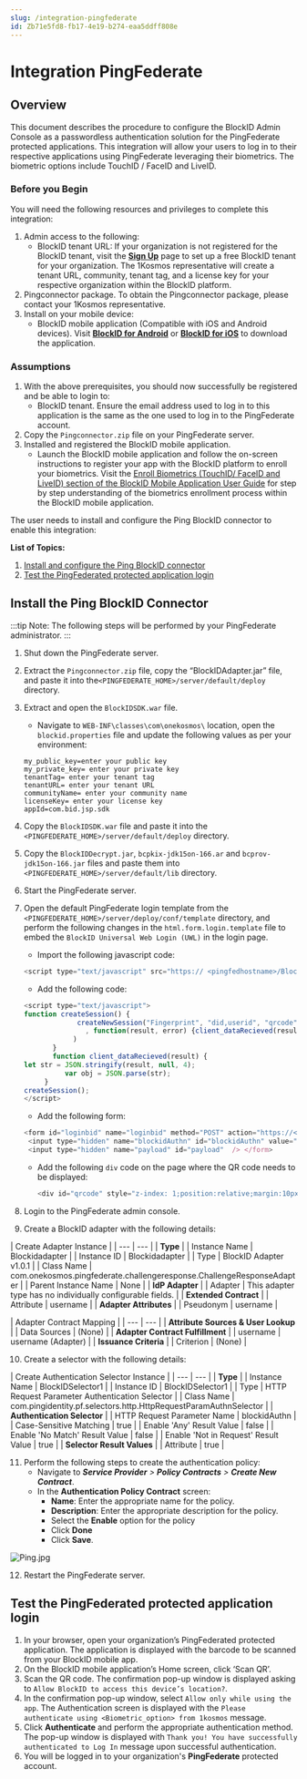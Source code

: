 ```yaml
---
slug: /integration-pingfederate
id: Zb71e5fd8-fb17-4e19-b274-eaa5ddff808e
---
```

# Integration PingFederate

## Overview

This document describes the procedure to configure the BlockID Admin Console as a passwordless authentication solution for the PingFederate protected applications. This integration will allow your users to log in to their respective applications using PingFederate leveraging their biometrics. The biometric options include TouchID / FaceID and LiveID.

### Before you Begin
You will need the following resources and privileges to complete this integration:
1. Admin access to the following:
    * BlockID tenant URL: If your organization is not registered for the BlockID tenant, visit the **[Sign Up](https://www.1kosmos.com/blockid-free-trial)** page to set up a free BlockID tenant for your organization. The 1Kosmos representative will create a tenant URL, community, tenant tag, and a license key for your respective organization within the BlockID platform.
2. Pingconnector package. To obtain the Pingconnector package, please contact your 1Kosmos representative.
3. Install on your mobile device:
    * BlockID mobile application (Compatible with iOS and Android devices). Visit **[BlockID for Android](https://play.google.com/store/apps/details?id=com.onekosmos.kernel.blockid)** or **[BlockID for iOS](https://apps.apple.com/us/app/blockid/id1539421428)** to download the application.

### Assumptions

1.	With the above prerequisites, you should now successfully be registered and be able to login to:
    * BlockID tenant. Ensure the email address used to log in to this application is the same as the one used to log in to the PingFederate account.
2.	Copy the `Pingconnector.zip` file on your PingFederate server.
3.	Installed and registered the BlockID mobile application.
    * Launch the BlockID mobile application and follow the on-screen instructions to register your app with the BlockID platform to enroll your biometrics. Visit the [Enroll Biometrics (TouchID/ FaceID and LiveID) section of the BlockID Mobile Application User Guide]( https://docs.1kosmos.com/docs/blockid-mobile-application-user-guide#EnrollBio) for step by step understanding of the biometrics enrollment process within the BlockID mobile application.

The user needs to install and configure the Ping BlockID connector to enable this integration:

**List of Topics:**

1. [Install and configure the Ping BlockID connector](#PingIDP)   
2. [Test the PingFederated protected application login](#TestSAML)

## <a name = "PingIDP"></a>Install the Ping BlockID Connector

:::tip Note:
The following steps will be performed by your PingFederate administrator. 
:::

1. Shut down the PingFederate server.
2. Extract the `Pingconnector.zip` file, copy the “BlockIDAdapter.jar” file, and paste it into the`<PINGFEDERATE_HOME>/server/default/deploy` directory.
3. Extract and open the `BlockIDSDK.war` file. 
    * Navigate to `WEB-INF\classes\com\onekosmos\` location, open the `blockid.properties` file and update the following values as per your environment: 
    
    ```
    my_public_key=enter your public key
    my_private_key= enter your private key
    tenantTag= enter your tenant tag
    tenantURL= enter your tenant URL
    communityName= enter your community name
    licenseKey= enter your license key
    appId=com.bid.jsp.sdk
    ```

4. Copy the `BlockIDSDK.war` file and paste it into the `<PINGFEDERATE_HOME>/server/default/deploy` directory.
5.	Copy the `BlockIDDecrypt.jar`, `bcpkix-jdk15on-166.ar` and `bcprov-jdk15on-166.jar` files and paste them into `<PINGFEDERATE_HOME>/server/default/lib` directory.
6.	Start the PingFederate server.
7.	Open the default PingFederate login template from the `<PINGFEDERATE_HOME>/server/deploy/conf/template` directory, and perform the following changes in the `html.form.login.template` file to embed the `BlockID Universal Web Login (UWL)` in the login page.
    * Import the following javascript code:
    ```javascript
    <script type="text/javascript" src="https:// <pingfedhostname>/BlockIDSDK/js/blockid.js"></script>
    ```
   
    * Add the following code:
    ```javascript
    <script type="text/javascript">
    function createSession() {        	
               	 createNewSession("Fingerprint", "did,userid", "qrcode",null 
             	   , function(result, error) {client_dataRecieved(result)}
                )
       	   }
     	   function client_dataRecieved(result) {
    let str = JSON.stringify(result, null, 4);
			  var obj = JSON.parse(str);			  
       	 }
    createSession();
    </script>
    ```
       
      * Add the following form:
       
       ```javascript
       <form id="loginbid" name="loginbid" method="POST" action="https://<pingfedhostname>/idp/startSSO.ping?PartnerSpId=TestSP2">
        <input type="hidden" name="blockidAuthn" id="blockidAuthn" value="true" /> 
        <input type="hidden" name="payload" id="payload"  /> </form>
       ```   

     * Add the following `div` code on the page where the QR code needs to be displayed:

        ```javascript
        <div id="qrcode" style="z-index: 1;position:relative;margin:10px"></div>
        ```

8. Login to the PingFederate admin console.
9. Create a BlockID adapter with the following details:

| Create Adapter Instance |
| --- | --- |
| **Type** | 
| Instance Name | Blockidadapter |
| Instance ID | Blockidadapter |
| Type | BlockID Adapter v1.0.1 |
| Class Name | com.onekosmos.pingfederate.challengeresponse.ChallengeResponseAdapter |
| Parent Instance Name | None |
| **IdP Adapter** |
| Adapter | This adapter type has no individually configurable fields. |
| **Extended Contract** |
| Attribute | username |
| **Adapter Attributes** |
| Pseudonym | username |

| Adapter Contract Mapping |
| --- | --- |
| **Attribute Sources & User Lookup** |
| Data Sources | (None) |
| **Adapter Contract Fulfillment** |
| username | username (Adapter) |
| **Issuance Criteria** |
| Criterion | (None) |

10. Create a selector with the following details:

| Create Authentication Selector Instance |
| --- | --- |
| **Type** | 
| Instance Name | BlockIDSelector1 |
| Instance ID | BlockIDSelector1 |
| Type | HTTP Request Parameter Authentication Selector |
| Class Name | com.pingidentity.pf.selectors.http.HttpRequestParamAuthnSelector |
| **Authentication Selector** |
| HTTP Request Parameter Name | blockidAuthn |
| Case-Sensitive Matching | true |
| Enable 'Any' Result Value | false |
| Enable 'No Match' Result Value | false |
| Enable 'Not in Request' Result Value | true |
| **Selector Result Values** |
| Attribute | true |

11. Perform the following steps to create the authentication policy:
    * Navigate to ***Service Provider** > **Policy Contracts** > **Create New Contract***.
    * In the **Authentication Policy Contract** screen:
         * **Name**: Enter the appropriate name for the policy.
        * **Description**: Enter the appropriate description for the policy.
        * Select the **Enable** option for the policy 
        * Click **Done**
        * Click **Save**.

![Ping.jpg](https://cdn.document360.io/aeae7c88-d2f4-4a9c-bba9-c4f368260d78/Images/Documentation/Ping%281%29.jpg)

12. Restart the PingFederate server.

## <a name = "TestSAML"></a>Test the PingFederated protected application login

1.	In your browser, open your organization’s PingFederated protected application. The application is displayed with the barcode to be scanned from your BlockID mobile app.
2. On the BlockID mobile application’s Home screen, click ‘Scan QR’.
3. Scan the QR code. The confirmation pop-up window is displayed asking to `Allow BlockID to access this device’s location?`.
4. In the confirmation pop-up window, select `Allow only while using the app`. The Authentication screen is displayed with the `Please authenticate using <Biometric_option> from 1kosmos` message.
5. Click **Authenticate** and perform the appropriate authentication method. The pop-up window is displayed with `Thank you! You have successfully authenticated to Log In` message upon successful authentication.
6. You will be logged in to your organization's **PingFederate** protected account.
